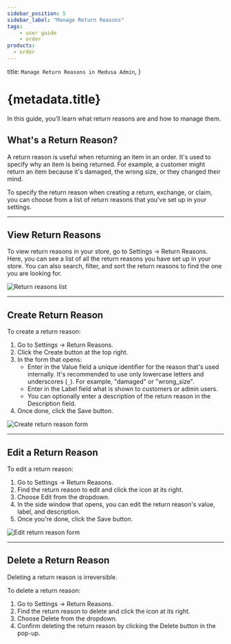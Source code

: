 ```yaml
---
sidebar_position: 5
sidebar_label: "Manage Return Reasons"
tags:
    - user guide
    - order
products:
  - order
---
```



  title: `Manage Return Reasons in Medusa Admin`,
}

# {metadata.title}

In this guide, you’ll learn what return reasons are and how to manage them.

## What's a Return Reason?

A return reason is useful when returning an item in an order. It's used to specify why an item is being returned. For example, a customer might return an item because it's damaged, the wrong size, or they changed their mind.

To specify the return reason when creating a return, exchange, or claim, you can choose from a list of return reasons that you've set up in your settings.

---

## View Return Reasons

To view return reasons in your store, go to Settings → Return Reasons. Here, you can see a list of all the return reasons you have set up in your store. You can also search, filter, and sort the return reasons to find the one you are looking for.

![Return reasons list](https://res.cloudinary.com/dza7lstvk/image/upload/v1739975898/User%20Guide/Screenshot_2025-02-19_at_4.38.01_PM_pnubty.png)

---

## Create Return Reason

To create a return reason:

1. Go to Settings → Return Reasons.
2. Click the Create button at the top right.
3. In the form that opens:
    - Enter in the Value field a unique identifier for the reason that's used internally. It's recommended to use only lowercase letters and underscores (`_`). For example, "damaged" or "wrong_size".
    - Enter in the Label field what is shown to customers or admin users.
    - You can optionally enter a description of the return reason in the Description field.
4. Once done, click the Save button.

![Create return reason form](https://res.cloudinary.com/dza7lstvk/image/upload/v1739976122/User%20Guide/Screenshot_2025-02-19_at_4.41.51_PM_xgf4fu.png)

---

## Edit a Return Reason

To edit a return reason:

1. Go to Settings → Return Reasons.
2. Find the return reason to edit and click the <InlineIcon Icon={EllipsisHorizontal} alt="three-dots" /> icon at its right.
3. Choose Edit from the dropdown.
4. In the side window that opens, you can edit the return reason's value, label, and description.
5. Once you're done, click the Save button.

![Edit return reason form](https://res.cloudinary.com/dza7lstvk/image/upload/v1739976284/User%20Guide/Screenshot_2025-02-19_at_4.43.14_PM_ajcxpf.png)

---

## Delete a Return Reason

<Note type="warning">

Deleting a return reason is irreversible.

</Note>

To delete a return reason:

1. Go to Settings → Return Reasons.
2. Find the return reason to delete and click the <InlineIcon Icon={EllipsisHorizontal} alt="three-dots" /> icon at its right.
3. Choose Delete from the dropdown.
4. Confirm deleting the return reason by clicking the Delete button in the pop-up.
